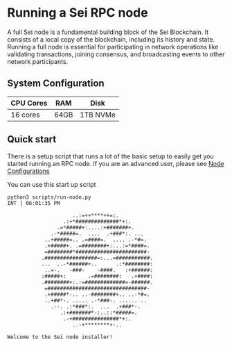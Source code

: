 # Running a Sei RPC node
A full Sei node is a fundamental building block of the Sei Blockchain. It consists of a local copy of the blockchain,
including its history and state. Running a full node is essential for participating in network operations like
validating transactions, joining consensus, and broadcasting events to other network participants.

## System Configuration
| CPU Cores   | RAM         | Disk        |
| ----------- | ----------- | ----------- |
|16 cores     | 64GB        | 1TB NVMe    |

## Quick start
There is a setup script that runs a lot of the basic setup to easily get you started running an RPC node. If you are an
advanced user, please see [Node Configurations](../node-configuration)

You can use this start up script
```
python3 scripts/run-node.py                                                                                                                                               INT | 06:01:35 PM

                     ..:=++****++=:.
                  .:+*##############*+:.
                .=*#####+:....:+#######+.
              .-*#####=.  ....  .+###*:. ...
            ..+#####=.. .=####=.  .... .-*#=.
            .+#####+. .=########+:...:=*####=.
            =########*#######################-
           .#################=:...=###########.
           ...  ..-*######+..      .:*########:
            ..=-.   -###-    -####.   :+######:
           :#####+:       .=########:   .+####:
           .########+:.:=#############=-######.
            =################################-
            .+#####*-.. ..-########+.. ..-*#=.
            ..+##*-. ..... .-*###-. ...... ..
              .--. .:*###*:.  ...  .+###*-.
                 .:+#######*-:..::*#####=.
                  .-+###############*+:.
                     ..-+********+-..

Welcome to the Sei node installer!
```